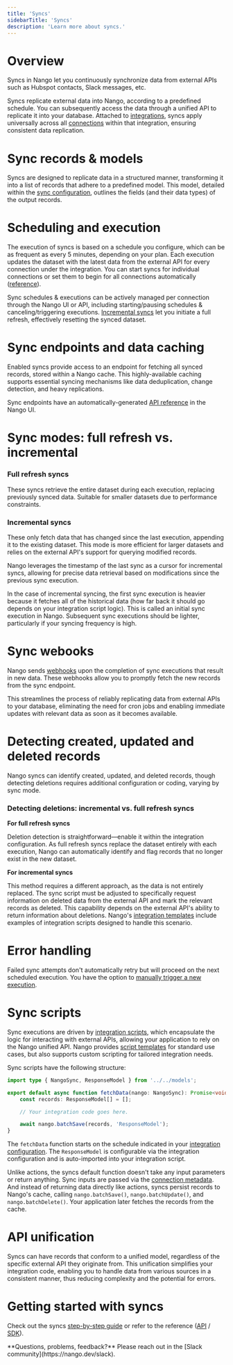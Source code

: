 ```yaml
---
title: 'Syncs'
sidebarTitle: 'Syncs'
description: 'Learn more about syncs.'
---
```


# Overview

Syncs in Nango let you continuously synchronize data from external APIs such as Hubspot contacts, Slack messages, etc.

Syncs replicate external data into Nango, according to a predefined schedule. You can subsequently access the data through a unified API to replicate it into your database. Attached to [integrations](/understand/concepts/integrations), syncs apply universally across all [connections](/understand/concepts/connections) within that integration, ensuring consistent data replication.

# Sync records & models
Syncs are designed to replicate data in a structured manner, transforming it into a list of records that adhere to a predefined model. This model, detailed within the [sync configuration](/understand/concepts/scripts#integration-configuration), outlines the fields (and their data types) of the output records.

# Scheduling and execution
The execution of syncs is based on a schedule you configure, which can be as frequent as every 5 minutes, depending on your plan. Each execution updates the dataset with the latest data from the external API for every connection under the integration. You can start syncs for individual connections or set them to begin for all connections automatically ([reference](/reference/integration-configuration#adding-a-sync)).

Sync schedules & executions can be actively managed per connection through the Nango UI or API, including starting/pausing schedules & canceling/triggering executions. [Incremental syncs](#incremental-syncs) let you initiate a full refresh, effectively resetting the synced dataset.

# Sync endpoints and data caching
Enabled syncs provide access to an endpoint for fetching all synced records, stored within a Nango cache. This highly-available caching supports essential syncing mechanisms like data deduplication, change detection, and heavy replications.

Sync endpoints have an automatically-generated [API reference](/understand/concepts/integrations#configuration-details) in the Nango UI. 

# Sync modes: full refresh vs. incremental

### Full refresh syncs

These syncs retrieve the entire dataset during each execution, replacing previously synced data. Suitable for smaller datasets due to performance constraints.

### Incremental syncs

These only fetch data that has changed since the last execution, appending it to the existing dataset. This mode is more efficient for larger datasets and relies on the external API's support for querying modified records.

Nango leverages the timestamp of the last sync as a cursor for incremental syncs, allowing for precise data retrieval based on modifications since the previous sync execution.

In the case of incremental syncing, the first sync execution is heavier because it fetches all of the historical data (how far back it should go depends on your integration script logic). This is called an initial sync execution in Nango. Subsequent sync executions should be lighter, particularly if your syncing frequency is high.

# Sync webooks

Nango sends [webhooks](/understand/concepts/webhooks) upon the completion of sync executions that result in new data. These webhooks allow you to promptly fetch the new records from the sync endpoint. 

This streamlines the process of reliably replicating data from external APIs to your database, eliminating the need for cron jobs and enabling immediate updates with relevant data as soon as it becomes available.

# Detecting created, updated and deleted records

Nango syncs can identify created, updated, and deleted records, though detecting deletions requires additional configuration or coding, varying by sync mode.

### Detecting deletions: incremental vs. full refresh syncs

**For full refresh syncs**

Deletion detection is straightforward—enable it within the integration configuration. As full refresh syncs replace the dataset entirely with each execution, Nango can automatically identify and flag records that no longer exist in the new dataset.

**For incremental syncs**

This method requires a different approach, as the data is not entirely replaced. The sync script must be adjusted to specifically request information on deleted data from the external API and mark the relevant records as deleted. This capability depends on the external API's ability to return information about deletions. Nango's [integration templates](/understand/concepts/templates) include examples of integration scripts designed to handle this scenario.

# Error handling
Failed sync attempts don't automatically retry but will proceed on the next scheduled execution. You have the option to [manually trigger a new execution](#scheduling-and-execution). 

# Sync scripts

Sync executions are driven by [integration scripts](/understand/concepts/scripts), which encapsulate the logic for interacting with external APIs, allowing your application to rely on the Nango unified API. Nango provides [script templates](/understand/concepts/templates) for standard use cases, but also supports custom scripting for tailored integration needs.

Sync scripts have the following structure:

```typescript
import type { NangoSync, ResponseModel } from '../../models';

export default async function fetchData(nango: NangoSync): Promise<void> {
    const records: ResponseModel[] = [];

    // Your integration code goes here.

    await nango.batchSave(records, 'ResponseModel');
}
```

The `fetchData` function starts on the schedule indicated in your [integration configuration](/understand/concepts/scripts#integration-configuration). The `ResponseModel` is configurable via the integration configuration and is auto-imported into your integration script.

Unlike actions, the syncs default function doesn't take any input parameters or return anything. Sync inputs are passed via the [connection metadata](/understand/concepts/connections#connection-metadata). And instead of returning data directly like actions, syncs persist records to Nango's cache, calling `nango.batchSave()`, `nango.batchUpdate()`, and `nango.batchDelete()`. Your application later fetches the records from the cache. 

# API unification

Syncs can have records that conform to a unified model, regardless of the specific external API they originate from. This unification simplifies your integration code, enabling you to handle data from various sources in a consistent manner, thus reducing complexity and the potential for errors.

# Getting started with syncs

Check out the syncs [step-by-step guide](/guides/getting-started/read-from-an-api) or refer to the reference ([API](/reference/api/sync/records-list) / [SDK](/reference/sdks/node#syncs)).

<Tip>
**Questions, problems, feedback?** Please reach out in the [Slack community](https://nango.dev/slack).
</Tip>
